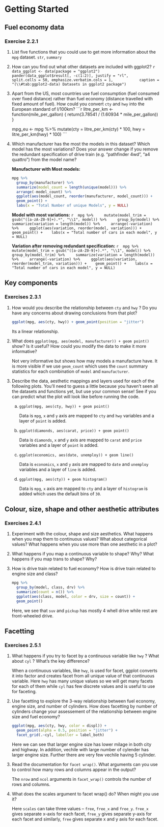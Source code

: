# Getting Started

## Fuel economy data

### Exercise 2.2.1
1. List five functions that you could use to get more information about the `mpg` dataset.
  `str`, `summary`

2. How can you find out what other datasets are included with ggplot2?
    ```r
    data_ggplot <- data(package = "ggplot2")
    pander(data_ggplot$result[, -c(1:2)], justify = "rl", 
           split.cells = 50, emphasize.verbatim.cols = 1,
           caption = "(\\#tab:ggplot2-data) Datasets in ggplot2 package")
    ```

3. Apart from the US, most countries use fuel consumption (fuel consumed over fixed distance) rather than fuel economy (distance travelled with fixed amount of fuel). How could you convert `cty` and `hwy` into the European standard of l/100km?
    ```r
    litre_per_km <- function(mile_per_gallon) {
      return(3.78541 / (1.60934 * mile_per_gallon))
    }
    
    mpg_eu <- mpg %>%
      mutate(cty = litre_per_km(cty) * 100,
             hwy = litre_per_km(hwy) * 100)
    ```

4. Which manufacturer has the most the models in this dataset? Which model has the most variations? Does your answer change if you remove the redundant specification of drive train (e.g. "pathfinder 4wd", "a4 quattro") from the model name?
    
    **Manufacturer with Most models:**
    
    ```r
    mpg %>% 
      group_by(manufacturer) %>% 
      summarize(model_count = length(unique(model))) %>% 
      arrange(-model_count) %>% 
      ggplot(aes(model_count, reorder(manufacturer, model_count))) +
      geom_point() +
      labs(x = "Total Number of unique Models", y = NULL)
    ```
    
    **Model with most variations:**
    ```r
    mpg %>% 
      mutate(model_trim = gsub("([a-zA-Z0-9]+).*", "\\1", model)) %>% 
      group_by(model) %>% 
      summarize(variation = length(model)) %>% 
      arrange(-variation) %>% 
      ggplot(aes(variation, reorder(model, variation))) +
      geom_point() +
      labs(x = "Total number of cars in each model", y = NULL)
    ```
    
    **Variation after removing redundant specification:**
    ```r
    mpg %>% 
      mutate(model_trim = gsub("([a-zA-Z0-9]+).*", "\\1", model)) %>% 
      group_by(model_trim) %>% 
      summarize(variation = length(model)) %>% 
      arrange(-variation) %>% 
      ggplot(aes(variation, reorder(model_trim, variation))) +
      geom_point() +
      labs(x = "Total number of cars in each model", y = NULL)
    ```

## Key components

### Exercises 2.3.1

1. How would you describe the relationship between `cty` and `hwy` ? Do you have any concerns about drawing conclusions from that plot?
    
    ```r
    ggplot(mpg, aes(cty, hwy)) + geom_point(position = "jitter")
    ```
    Its a linear relationship.
    
2. What does `ggplot(mpg, aes(model, manufacturer)) + geom point()` show? Is it useful? How could you modify the data to make it more informative?
    
    Not very informative but shows how may models a manufacture have. It is more visible if we use `geom_count` which uses the `count` summary statistics for each combination of `model` and `manufacturer`.

3. Describe the data, aesthetic mappings and layers used for each of the following plots. You’ll need to guess a little because you haven’t seen all the datasets and functions yet, but use your common sense! See if you can predict what the plot will look like before running the code.
    a. `ggplot(mpg, aes(cty, hwy)) + geom point()`
        
        Data is `mpg`, `x` and `y` axis are mapped to `cty` and `hwy` variables and a layer of `point` is added.
    
    b. `ggplot(diamonds, aes(carat, price)) + geom point()`
        
        Data is `diamonds`, `x` and `y` axis are mapped to `carat` and `price` variables and a layer of `point` is added.
    
    c. `ggplot(economics, aes(date, unemploy)) + geom line()`
        
        Data is `economics`, `x` and `y` axis are mapped to `date` and `unemploy` variables and a layer of `line` is added.
    
    d. `ggplot(mpg, aes(cty)) + geom histogram()`
        
        Data is `mpg`, `x` axis are mapped to `cty` and a layer of `histogram` is added which uses the default bins of `30`.


## Colour, size, shape and other aesthetic attributes

### Exercises 2.4.1
1. Experiment with the colour, shape and size aesthetics. What happens when you map them to continuous values? What about categorical values? What happens when you use more than one aesthetic in a plot?
2. What happens if you map a continuous variable to shape? Why? What happens if you map trans to shape? Why?
3. How is drive train related to fuel economy? How is drive train related to engine size and class?

    ```r
    mpg %>% 
      group_by(model, class, drv) %>% 
      summarize(count = n()) %>% 
      ggplot(aes(class, model, color = drv, size = count)) + 
      geom_point()
    ```
    
    Here, we see that `suv` and `pickup` has mostly 4 whell drive while rest are front-wheeled drive. 


## Facetting
### Exercises 2.5.1
1. What happens if you try to facet by a continuous variable like `hwy` ? What about `cyl` ? What's the key difference?
    
    When a continuous variables, like `hwy`, is used for facet, ggplot converts it into factor and creates facet from all unique value of that continuous variable. Here `hwy` has many unique values so we will get many facets for each of them while `cyl` has few discrete values and is useful to use for faceting.
    
2. Use facetting to explore the 3-way relationship between fuel economy, engine size, and number of cylinders. How does facetting by number of cylinders change your assessement of the relationship between engine size and fuel economy?
    
    ```r
    ggplot(mpg, aes(cty, hwy, color = displ)) + 
      geom_point(alpha = 0.5, position = "jitter") +
      facet_grid(.~cyl, labeller = label_both)
    ```
    
    Here we can see that larger engine size has lower milage in both city and highway. In addition, vechile with large number of cylender has larger engine size. Further there are very few vechile having 5 cylinder.

3. Read the documentation for `facet wrap()`. What arguments can you use to control how many rows and columns appear in the output?

    The `nrow` and `ncol` arguments in `facet_wrap()` controls the number of rows and columns.
    
4. What does the scales argument to facet wrap() do? When might you use it?
    
    Here `scales` can take three values -- `free`, `free_x` and `free_y`. `free_x` gives separate x-axis for each facet, `free_y` gives separate y-axis for each facet and similarly, `free` gives separate x and y axis for each facet.
